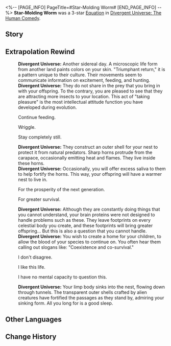 <%-- [PAGE_INFO]
PageTitle=#Star-Molding Worm#
[END_PAGE_INFO] --%>
{{Removed|Equation}}
{{Equation Infobox
|period   = The Human Comedy
|rarity   = 3
|path1    = Propagation*8
|path2    = Preservation*4
|effect   = Basic ATK and Skill DMG taken by enemy targets increase by {{Color|h|100%}}. "Hivespawn" appears on the Action Order: when ally targets gain or consume Skill Points, "Hivespawn" gains 1 Hits Per Action for the next attack. At the start of the turn, "Hivespawn" deals Wind DMG equal to {{Color|h|500%}} {{Trait|base DMG}} to one random enemy for each Hit Per Action, and grants a Shield equal to {{Color|h|3%}} of respective Max HP for all allies. "Hivespawn"'s Hits Per Action will not be less than {{Color|h|10}}.
|mentions = 
}}
'''Star-Molding Worm''' was a 3-star [[Divergent Universe: The Human Comedy/Equatoins|Equation]] in [[Divergent Universe: The Human Comedy]].

==Story==
{{Description|A new cycle of planetary spin and a shift in the magnetic field beckon you to open your eyes. You gather your saliva and meticulously bind together a barrier at the edge of your nest. Translucent gelatin congeals into mush in the vacuum as you extend your cilia, kneading the clumps, and shaping them into pathways and barriers, waiting for them to solidify into unbreakable crystals.<br /><br />The newborn descendants rest in the fortress, nibbling on the aging crystals, their molten juices resembling honey. Adult scions traverse the pipes, shredding the carcasses of hunted lepismae into chunks that become your family's sustenance. You observe grotesque beings constructing dwellings on your nest, yet, alas, they are absent from your natural diet.<br /><br />The light of stars cascades onto the surface of the nest, and the gravitational position stabilizes. You close your eyes gently, waiting to enter the next time when you awake, ready to forge your next asteroid.}}
<!--
==Gameplay Notes==
* 
-->
==Extrapolation Rewind==
{{Dialogue Start}}
:'''Divergent Universe:''' Another sidereal day. A microscopic life form from another land paints colors on your skin. "Triumphant return," it is a pattern unique to their culture. Their movements seem to communicate information on excitement, feeding, and hunting.
:'''Divergent Universe:''' They do not share in the prey that you bring in with your offspring. To the contrary, you are pleased to see that they are attracting more insects to your location. This act of "taking pleasure" is the most intellectual attitude function you have developed during evolution.
:{{DIcon|Arrow}} Continue feeding.
:{{DIcon|Arrow}} Wriggle.
:{{DIcon|Arrow}} Stay completely still.
:'''Divergent Universe:''' They construct an outer shell for your nest to protect it from natural predators. Sharp horns protrude from the carapace, occasionally emitting heat and flames. They live inside these horns.
:'''Divergent Universe:''' Occasionally, you will offer excess saliva to them to help fortify the horns. This way, your offspring will have a warmer nest to live in.
:{{DIcon|Arrow}} For the prosperity of the next generation.
:{{DIcon|Arrow}} For greater survival.
:'''Divergent Universe:''' Although they are constantly doing things that you cannot understand, your brain proteins were not designed to handle problems such as these. They leave footprints on every celestial body you create, and these footprints will bring greater offspring... But this is also a question that you cannot handle.
:'''Divergent Universe:''' You wish to create a home for your children, to allow the blood of your species to continue on. You often hear them calling out slogans like: "Coexistence and co-survival."
:{{DIcon|Arrow}} I don't disagree.
:{{DIcon|Arrow}} I like this life.
:{{DIcon|Arrow}} I have no mental capacity to question this.
:'''Divergent Universe:''' Your limp body sinks into the nest, flowing down through tunnels. The transparent outer shells crafted by alien creatures have fortified the passages as they stand by, admiring your sinking form. All you long for is a good sleep.
{{Dialogue End}}

==Other Languages==
{{Other Languages
|en   = Star-Molding Worm
|zhs  = 抟星蠕虫
|zht  = 摶星蠕蟲
|ja   = ステリウムワーム
|ko   = 별을 빚는 연충
|es   = Gusano formaestrellas
|fr   = Ver stellaire
|ru   = Червь свернувшихся звёзд
|th   = แมลงดารา
|vi   = Giun Sao Xoắn
|de   = Sternwickler-Wurm
|id   = Star-Molding Worm
|pt   = Verme Distorcestrelas
}}

==Change History==
{{Change History|2.7}}